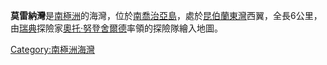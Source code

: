 '''莫雷納灣'''是[[南極洲|南極洲]]的海灣，位於[[南喬治亞島|南喬治亞島]]，處於[[昆伯蘭東灣|昆伯蘭東灣]]西翼，全長6公里，由[[瑞典|瑞典]]探險家[[奧托·努登舍爾德|奧托·努登舍爾德]]率領的探險隊繪入地圖。

{{coord|54|19|S|36|29|W|source:GNIS|display=title}}

{{Antarctica-geo-stub}}
[[Category:南極洲海灣|Category:南極洲海灣]]